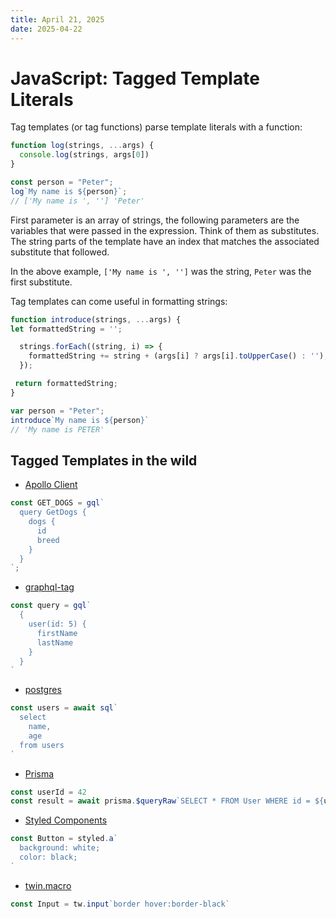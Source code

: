 ```yaml
---
title: April 21, 2025
date: 2025-04-22
---
```


# JavaScript: Tagged Template Literals

Tag templates (or tag functions) parse template literals with a function:

```js
function log(strings, ...args) {
  console.log(strings, args[0])
}

const person = "Peter";
log`My name is ${person}`;
// ['My name is ', ''] 'Peter'
```

First parameter is an array of strings, the following parameters are the variables that were passed in the expression. Think of them as substitutes. The string parts of the template have an index that matches the associated substitute that followed.

In the above example, `['My name is ', '']` was the string, `Peter` was the first substitute.

Tag templates can come useful in formatting strings:

```js
function introduce(strings, ...args) {
let formattedString = '';

  strings.forEach((string, i) => {
    formattedString += string + (args[i] ? args[i].toUpperCase() : '');
  });

 return formattedString;
}

var person = "Peter";
introduce`My name is ${person}`
// 'My name is PETER'
```

## Tagged Templates in the wild

- [Apollo Client](https://www.apollographql.com/docs/react/data/queries/#executing-a-query)

```js
const GET_DOGS = gql`
  query GetDogs {
    dogs {
      id
      breed
    }
  }
`;
```

- [graphql-tag](https://github.com/apollographql/graphql-tag)

```js
const query = gql`
  {
    user(id: 5) {
      firstName
      lastName
    }
  }
`
```

- [postgres](https://github.com/porsager/postgres)

```js
const users = await sql`
  select
    name,
    age
  from users
`
```

- [Prisma](https://www.prisma.io/docs/concepts/components/prisma-client/raw-database-access)

```js
const userId = 42
const result = await prisma.$queryRaw`SELECT * FROM User WHERE id = ${userId};`
```

- [Styled Components](https://styled-components.com/)

```js
const Button = styled.a`
  background: white;
  color: black;
`
```

- [twin.macro](https://github.com/ben-rogerson/twin.macro)

```js
const Input = tw.input`border hover:border-black`
```
